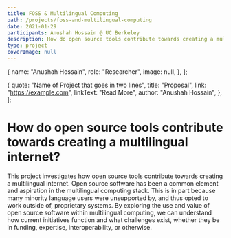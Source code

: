 ```yaml
---
title: FOSS & Multilingual Computing
path: /projects/foss-and-multilingual-computing
date: 2021-01-29
participants: Anushah Hossain @ UC Berkeley
description: How do open source tools contribute towards creating a multilingual internet?
type: project
coverImage: null
---
```


  {
    name: "Anushah Hossain",
    role: "Researcher",
    image: null,
  },
];

  {
    quote: "Name of Project that goes in two lines",
    title: "Proposal",
    link: "https://example.com",
    linkText: "Read More",
    author: "Anushah Hossain",
  },
];

# How do open source tools contribute towards creating a multilingual internet?

This project investigates how open source tools contribute towards creating a multilingual internet. Open source software has been a common element and aspiration in the multilingual computing stack. This is in part because many minority language users were unsupported by, and thus opted to work outside of, proprietary systems. By exploring the use and value of open source software within multilingual computing, we can understand how current initiatives function and what challenges exist, whether they be in funding, expertise, interoperability, or otherwise.
